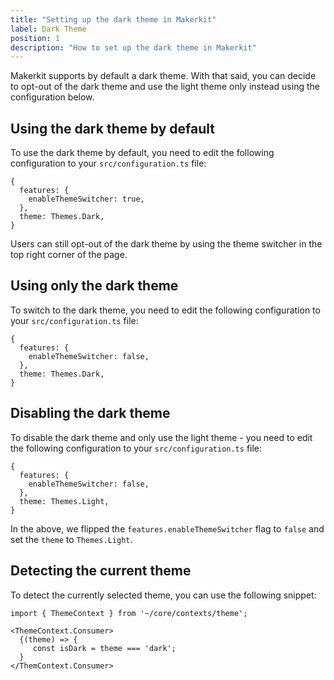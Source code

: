 ```yaml
---
title: "Setting up the dark theme in Makerkit"
label: Dark Theme
position: 1
description: "How to set up the dark theme in Makerkit"
---
```


Makerkit supports by default a dark theme. With that said, you can decide to opt-out of the dark theme and use the light theme only instead using the configuration below.

## Using the dark theme by default

To use the dark theme by default, you need to edit the following configuration to your `src/configuration.ts` file:

```tsx title="src/configuration.ts"
{
  features: {
    enableThemeSwitcher: true,
  },
  theme: Themes.Dark,
}
```

Users can still opt-out of the dark theme by using the theme switcher in the top right corner of the page.

## Using only the dark theme

To switch to the dark theme, you need to edit the following configuration to your `src/configuration.ts` file:

```tsx title="src/configuration.ts"
{
  features: {
    enableThemeSwitcher: false,
  },
  theme: Themes.Dark,
}
```

## Disabling the dark theme

To disable the dark theme and only use the light theme - you need to edit the following configuration to your `src/configuration.ts` file:

```tsx title="src/configuration.ts"
{
  features: {
    enableThemeSwitcher: false,
  },
  theme: Themes.Light,
}
```

In the above, we flipped the `features.enableThemeSwitcher` flag to `false` and
set the `theme` to `Themes.Light`.

## Detecting the current theme

To detect the currently selected theme, you can use the following snippet:

```tsx
import { ThemeContext } from '~/core/contexts/theme';

<ThemeContext.Consumer>
  {(theme) => {
     const isDark = theme === 'dark';
  }
</ThemContext.Consumer>
```